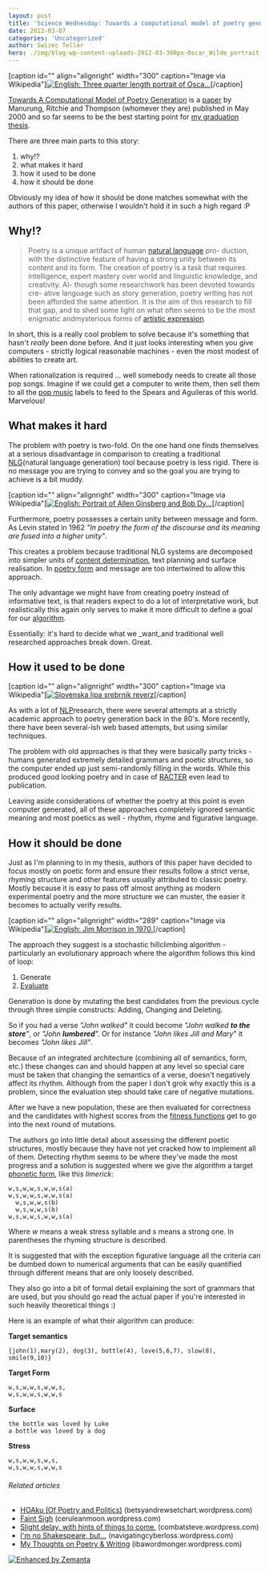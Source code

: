 ```yaml
---
layout: post
title: 'Science Wednesday: Towards a computational model of poetry generation'
date: 2012-03-07
categories: 'Uncategorized'
author: Swizec Teller
hero: ./img/blog-wp-content-uploads-2012-03-300px-Oscar_Wilde_portrait_by_Napoleon_Sarony_-_albumen4.jpg
---
```

\[caption id="" align="alignright" width="300" caption="Image via Wikipedia"][![English: Three quarter length portrait of Osca...](./img/blog-wp-content-uploads-2012-03-300px-Oscar_Wilde_portrait_by_Napoleon_Sarony_-_albumen4.jpg "English: Three quarter length portrait of Osca...")](http://commons.wikipedia.org/wiki/File:Oscar_Wilde_portrait_by_Napoleon_Sarony_-_albumen.jpg)\[/caption]



[Towards A Computational Model of Poetry Generation](https://www.era.lib.ed.ac.uk/handle/1842/3460 "Towards a computational model of poetry generation") is a [paper](http://en.wikipedia.org/wiki/Paper "Paper") by Manurung, Ritchie and Thompson (whomever they are) published in May 2000 and so far seems to be the best starting point for [my graduation thesis](https://github.com/Swizec/Le-Thesis).



There are three main parts to this story:

1. why!?
2. what makes it hard
3. how it used to be done
4. how it should be done

Obviously my idea of how it should be done matches somewhat with the authors of this paper, otherwise I wouldn't hold it in such a high regard :P

## Why!?

> Poetry is a unique artifact of human [natural language](http://en.wikipedia.org/wiki/Natural_language "Natural language") pro- duction, with the distinctive feature of having a strong unity between its content and its form. The creation of poetry is a task that requires intelligence, expert mastery over world and linguistic knowledge, and creativity. Al- though some researchwork has been devoted towards cre- ative language such as story generation, poetry writing has not been afforded the same attention. It is the aim of this research to fill that gap, and to shed some light on what often seems to be the most enigmatic andmysterious forms of [artistic expression](http://en.wikipedia.org/wiki/Art "Art").

In short, this is a really cool problem to solve because it's something that hasn't _really_ been done before. And it just looks interesting when you give computers - strictly logical reasonable machines - even the most modest of abilities to create art.



When rationalization is required ... well somebody needs to create all those pop songs. Imagine if we could get a computer to write them, then sell them to all the [pop music](http://en.wikipedia.org/wiki/Pop_music "Pop music") labels to feed to the Spears and Aguileras of this world. Marvelous!

## What makes it hard

The problem with poetry is two-fold. On the one hand one finds themselves at a serious disadvantage in comparison to creating a traditional [NLG](http://en.wikipedia.org/wiki/Natural_language_generation "Natural language generation")(natural language generation) tool because poetry is less rigid. There is no message you are trying to convey and so the goal you are trying to achieve is a bit muddy.



\[caption id="" align="alignright" width="300" caption="Image via Wikipedia"][![English: Portrait of Allen Ginsberg and Bob Dy...](./img/blog-wp-content-uploads-2012-03-300px-Ginsberg-dylan2.jpg "English: Portrait of Allen Ginsberg and Bob Dy...")](http://commons.wikipedia.org/wiki/File:Ginsberg-dylan.jpg)\[/caption]



Furthermore, poetry possesses a certain unity between message and form. As Levin stated in 1962 _"In poetry the form of the discourse and its meaning are fused into a higher unity"_.



This creates a problem because traditional NLG systems are decomposed into simpler units of [content determination](http://en.wikipedia.org/wiki/Content_determination "Content determination"), text planning and surface realisation. In [poetry form](http://en.wikipedia.org/wiki/Poetry "Poetry") and message are too intertwined to allow this approach.



The only advantage we might have from creating poetry instead of informative text, is that readers expect to do a lot of interpretative work, but realistically this again only serves to make it more difficult to define a goal for our [algorithm](http://en.wikipedia.org/wiki/Algorithm "Algorithm").



Essentially: it's hard to decide what we _want_and traditional well researched approaches break down. Great.

## How it used to be done

\[caption id="" align="alignright" width="300" caption="Image via Wikipedia"][![Slovenska lipa srebrnik reverz](./img/blog-wp-content-uploads-2012-03-300px-Slovenska_lipa_srebrnik_reverz1.jpg "Slovenska lipa srebrnik reverz")](http://commons.wikipedia.org/wiki/File:Slovenska_lipa_srebrnik_reverz.jpg)\[/caption]



As with a lot of [NLP](http://en.wikipedia.org/wiki/Natural_language_processing "Natural language processing")research, there were several attempts at a strictly academic approach to poetry generation back in the 80's. More recently, there have been several-ish web based attempts, but using similar techniques.



The problem with old approaches is that they were basically party tricks - humans generated extremely detailed grammars and poetic structures, so the computer ended up just semi-randomly filling in the words. While this produced good looking poetry and in case of [RACTER](http://en.wikipedia.org/wiki/Racter "Racter") even lead to publication.



Leaving aside considerations of whether the poetry at this point is even computer generated, all of these approaches completely ignored semantic meaning and most poetics as well - rhythm, rhyme and figurative language.

## How it should be done

Just as I'm planning to in my thesis, authors of this paper have decided to focus mostly on poetic form and ensure their results follow a strict verse, rhyming structure and other features usually attributed to classic poetry. Mostly because it is easy to pass off almost anything as modern experimental poetry and the more structure we can muster, the easier it becomes to actually verify results.



\[caption id="" align="alignright" width="289" caption="Image via Wikipedia"][![English: Jim Morrison in 1970.](./img/blog-wp-content-uploads-2012-03-Jim_Morrison_19702.jpg "English: Jim Morrison in 1970.")](http://commons.wikipedia.org/wiki/File:Jim_Morrison_1970.jpg)\[/caption]



The approach they suggest is a stochastic hillclimbing algorithm - particularly an evolutionary approach where the algorithm follows this kind of loop:

1. Generate
2. [Evaluate](http://en.wikipedia.org/wiki/Evaluation "Evaluation")

Generation is done by mutating the best candidates from the previous cycle through three simple constructs: Adding, Changing and Deleting.



So if you had a verse _"John walked"_ it could become _"John walked **to the store**"_, or _"John **lumbered**"._ Or for instance _"John likes Jill and Mary_" it becomes _"John likes Jill"_.



Because of an integrated architecture (combining all of semantics, form, etc.) these changes can and should happen at any level so special care must be taken that changing the semantics of a verse, doesn't negatively affect its rhythm. Although from the paper I don't grok why exactly this is a problem, since the evaluation step should take care of negative mutations.



After we have a new population, these are then evaluated for correctness and the candidates with highest scores from the [fitness functions](http://en.wikipedia.org/wiki/Fitness_function "Fitness function") get to go into the next round of mutations.



The authors go into little detail about assessing the different poetic structures, mostly because they have not yet cracked how to implement all of them. Detecting rhythm seems to be where they've made the most progress and a solution is suggested where we give the algorithm a target [phonetic form](http://en.wikipedia.org/wiki/Phonetic_form "Phonetic form"), like this _limerick_:

```
w,s,w,w,s,w,w,s(a)
w,s,w,w,s,w,w,s(a)
  w,s,w,w,s(b)
  w,s,w,w,s(b)
w,s,w,w,s,w,w,s(a)
```

Where _w_ means a weak stress syllable and _s_ means a strong one. In parentheses the rhyming structure is described.



It is suggested that with the exception figurative language all the criteria can be dumbed down to numerical arguments that can be easily quantified through different means that are only loosely described.



They also go into a bit of formal detail explaining the sort of grammars that are used, but you should go read the actual paper if you're interested in such heavily theoretical things :)



Here is an example of what their algorithm can produce:



**Target semantics**

```
{john(1),mary(2), dog(3), bottle(4), love(5,6,7), slow(8), smile(9,10)}
```

**Target Form**

```
w,s,w,w,s,w,w,s,
w,s,w,w,s,w,w,s
```

**Surface**

```
the bottle was loved by Luke
a bottle was loved by a dog
```

**Stress**

```
w,s,w,w,s,w,s,
w,s,w,w,s,w,w,s
```

###### Related articles

- [HOAku (Of Poetry and Politics)](http://betsyandrewsetchart.wordpress.com/2011/11/29/hoaku-of-poetry-and-politics/) (betsyandrewsetchart.wordpress.com)
- [Faint Sigh](http://ceruleanmoon.wordpress.com/2012/02/26/faint-sigh/) (ceruleanmoon.wordpress.com)
- [Slight delay, with hints of things to come.](http://combatsteve.wordpress.com/2012/02/07/slight-delay-with-hints-of-things-to-come/) (combatsteve.wordpress.com)
- [I'm no Shakespeare, but...](http://navigatingcyberloss.wordpress.com/2012/03/03/im-no-shakespeare-but/) (navigatingcyberloss.wordpress.com)
- [My Thoughts on Poetry & Writing](http://ibawordmonger.wordpress.com/2012/02/07/my-thoughts-on-poetry-writing/) (ibawordmonger.wordpress.com)

[![Enhanced by Zemanta](http://img.zemanta.com/zemified_e.png?x-id=8ef58f03-3863-4b67-a428-337537dccf67)](http://www.zemanta.com/ "Enhanced by Zemanta")